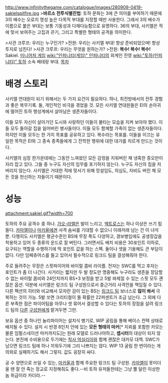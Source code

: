 http://www.infinitythegame.com/catalogue/images/280909-0419-sakielspitfire.jpg
>'''바르소 전투식별진법''': 토하 문화는 3에 큰 의미를 부여하기 때문에 3의 배수는 오로지 명성 높은 다목적 부대를 지정할 때만 사용한다. 그래서 3의 배수가 이름으로 붙은 부대는 보통 기동성과 다재다능함으로 유명하다. 36의 부대, 사키엘은 적에 맞서 보여주는 고집과 끈기, 그리고 특별한 형태의 공격을 의미한다.

>사관 크루프: 우리는 누구인가?
>전원: 우리는 사키엘 부대! 항상 준비되었으며! 항상 투지로 넘친다!
>사관 크루프: 우리는 무엇을 원하는가?
>전원: '''복수! 복수! 복수!'''
Sakiel. [[미니어처 게임]] [[wiki:"인피니티(게임)" 인피니티]]의 외계인 진영 [[wiki:"토하(인피니티)" 토하]] 소속 베테랑 부대.
[[목차]]
= 배경 스토리 =
사키엘 연대원이 되기 위해서는 두 가지 요건이 필요하다. 하나, 최전방에서의 전투 경험과 좋은 복무기록. 둘, 개인적인 비극을 겪었을 것. 모든 사키엘 연대원들은 EI의 손아귀에 떨어진 토하 행성계에서 살아남은 생존자들이다.

이들 모두 자신이 살아가던 도시와 사랑하던 이들이 불타는 모습을 지켜 보아야 했다. 이들 모두 돌아갈 집을 잃어버린 병사들이다. 이들 모두 함께할 가족이 없는 생존자들이다. 하지만 이들 모두는 한 가지 목표를 공유하고 있다. 복수라는 목표를. 이들을 이끄는 유일한 목적은 EI와 그 종속 종족들에게 그 잔학한 행위에 대한 대가를 치르게 만드는 것이다.

사키엘의 심장 한가운데에는 그동안 느껴왔던 모든 감정을 지워버린 채 냉혹한 증오만이 자리 잡고 있다. 그들 중 누구도 자신의 임무를 포기하지 않는다. 누구도 자신의 짐을 저버리지 않는다. 사키엘은 거대한 적에 맞서기 위해 망설임도, 의심도, 자비도 버린 채 모든 것을 헌신하는 자들이기 때문이다.
= 성능 =
attachment:sakiel.gif?width=700

토하의 주요 공격수 중 하나. [[가오-라엘]]은 발이 느리고, [[엑트로스]]는 하나 이상은 쓰기 힘들다. [[카마엘(인피니티)|카마엘]]이나 [[마카울]]에겐 사격 솜씨를 기대할 수 없으니 이래저래 남는 건 이 녀석 뿐. 다행히도 사키엘은 평균수준인 BS에 무장 폭도 다양하고, 경보병임에도 공생장갑을 착용하고 있어 두 종류의 운드로 잘 버틴다. 그러면서도 배치 비용은 30포인트 이하로, 요구되는 역할을 수행하기에 딱 포인트 값을 하는 스펙. 둘이나 셋을 기용해도 큰 부담이 없다. 다만 임페츄어스를 들고 있어서 필수적으로 링크드 팀을 결성해줘야 한다.

주로 들려주는 무장은 스핏파이어와 바이럴 콤비 라이플. 전자는 SWC를 먹고 후자는 포인트가 좀 더 나간다. 사거리는 짧지만 두 발 정도만 명중해도 누구라도 생존을 장담할 수 없는 바이럴 콤비와 24인치까지 BS+3 보정을 받고 5발 쏴제낄 수 있는 스핏 모두 괜찮은 옵션. 덕분에 사키엘은 링크드 팀 구성원으로서 중근거리 사격전을 책임질 수 있다. 다른 팩션의 히터와 비교해서 모자란 감이 있는 BS는 [[링크드 팀]] 보너스로 '''많이 쏴서''' 극복하는 것이 가능. 5발 쏘면 크리티컬이 뜰 확률만 22퍼센트가 조금 넘는다. 그 외에 다른 부족한 점은 파이어팀을 아무나 셋 묶어서 결성할 수 있다는 토하의 장점을 살려 링크드 팀의 [[마카울|다른]] [[가오-라엘|구성원]]에게 맡겨두면 그만.

보유 옵션 중 하나인 눌리파이어는 설치식 병기로, WIP 굴림을 통해 베이스 컨택 상태로 배치될 수 있다. 설치 시 반경 8인치 안에 있는 '''모든 형태의 마커'''[* 지뢰를 포함한 카모는 물론 임펄스네이션 마커까지도]는 원래 모델로 드러나야하고, '''셉시터'''의 대상이 되지 않는다. 본진에 수비용으로 두기에는 [[착사|착사 억실리아]]와 함께 괜찮은 대카모 대책. SWC가 남으면 링크드 팀에 하나 끼워두기에 그리 나쁘지는 않다. WIP 13 굴림 한 번이라는 게 의외로 실패하기도 해서 그렇지. 값도 굉장히 싸다.

공 수 양면으로 쓰일 수 있는, [[마카울]]과 함께 주요한 링크드 팀 구성원. [[카마엘(인피니티)|카마엘]]이 못미더울 땐 잘 안 죽는 장교로 지정해줘도 좋다.--비 토하 유저들한테는 그냥 뿔 달린 이상한 놈 취급이라 카더라.--
